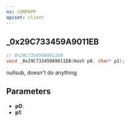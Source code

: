 ```yaml
---
ns: COMPAPP
apiset: client
---
```

## _0x29C733459A9011EB

```c
// 0x29C733459A9011EB
void _0x29C733459A9011EB(Hash p0, char* p1);
```

nullsub, doesn't do anything

## Parameters
* **p0**:
* **p1**:
